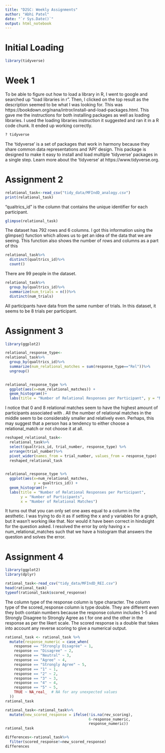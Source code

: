 ```yaml
---
title: "D2SC: Weekly Assignments"
author: "Abhi Patel"
date: "`r Sys.Date()`"
output: html_notebook
---
```

# Initial Loading

```r
library(tidyverse)
```
# Week 1

To be able to figure out how to load a library in R, I went to google and searched up "load libraries in r". Then, I clicked on the top result as the description seemed to be what I was looking for. This was https://bookdown.org/nana/intror/install-and-load-packages.html. This gave me the instructions for both installing packages as well as loading libraries. I used the loading libraries instruction it suggested and ran it in a R code chunk. It ended up working correctly.

```r
? tidyverse
```
The 'tidyverse' is a set of packages that work in harmony because they share common data representations and 'API' design. This package is designed to make it easy to install and load multiple 'tidyverse' packages in a single step. Learn more about the 'tidyverse' at https://www.tidyverse.org.

# Assignment 2

```r
relational_task<-read_csv("tidy_data/MFIndD_analogy.csv")
print(relational_task)
```
"qualtrics_id" is the column that contains the unique identifier for each participant.

```r
glimpse(relational_task)
```
The dataset has 792 rows and 6 columns. I got this information using the glimpse() function which allows us to get an idea of the data that we are seeing. This function also shows the number of rows and columns as a part of this

```r
relational_task%>%
  distinct(qualtrics_id)%>%
  count()
```
There are 99 people in the dataset.

```r
relational_task%>%
  group_by(qualtrics_id)%>%
  summarize(num_trials = n())%>%
  distinct(num_trials)
```
All participants have data from the same number of trials. In this dataset, it seems to be 8 trials per participant.

# Assignment 3
```r
library(ggplot2)
```
```r
relational_response_type<-
relational_task%>%
  group_by(qualtrics_id)%>%
  summarize(num_relational_matches = sum(response_type=="Rel"))%>%
  ungroup()
  
```
```r
relational_response_type %>%
  ggplot(aes(x=num_relational_matches)) +
  geom_histogram()+
  labs(title = "Number of Relational Responses per Participant", y = "Number of Participants", x = "Number of Relational Matches")
```
I notice that 0 and 8 relational matches seem to have the highest amount of participants associated with . All the number of relational matches in the middle seem to be considerably smaller and relatively even. Perhaps, this may suggest that a person has a tendency to either choose a relational_match or not choose it at all.
```r
reshaped_relational_task<-
  relational_task%>%
  select(qualtrics_id, trial_number, response_type) %>% 
  arrange(trial_number)%>%
  pivot_wider(names_from = trial_number, values_from = response_type)
  reshaped_relational_task
  
```
```r
relational_response_type %>%
  ggplot(aes(x=num_relational_matches, 
             y = qualtrics_id)) +
  geom_histogram()+
  labs(title = "Number of Relational Responses per Participant", 
       y = "Number of Participants", 
       x = "Number of Relational Matches")
```
It turns out that you can only set one axes equal to a column in the aesthetic. I was trying to do it as if setting the x and y variables for a graph, but it wasn't working like that. Nor would it have been correct in hindsight for the question asked. I resolved the error by only having x = num_relational_matches such that we have a histogram that answers the question and solves the error.

# Assignment 4
```r
library(ggplot2)
library(dplyr)
```
```r
rational_task<-read_csv("tidy_data/MFIndD_REI.csv")
head(rational_task)
typeof(rational_task$scored_response)

```
The column type of the response column is type character. The column type of the scored_response column is type double. They are different even they both contain numbers because the response column includes 1-5 and Strongly Disagree to Strongly Agree as t for one and the other in the response as per the likert scale. The scored response is a double that takes into account any reverse scoring to give a numerical output.

```r
rational_task <- rational_task %>%
  mutate(response_numeric = case_when(
    response == "Strongly Disagree" ~ 1,
    response == "Disagree" ~ 2,
    response == "Neutral" ~ 3,
    response == "Agree" ~ 4,
    response == "Strongly Agree" ~ 5,
    response == "1" ~ 1,
    response == "2" ~ 2,
    response == "3" ~ 3,
    response == "4" ~ 4,
    response == "5" ~ 5,
    TRUE ~ NA_real_  # NA for any unexpected values
  ))
rational_task

```
```r
rational_task<-rational_task%>%
  mutate(new_scored_response = ifelse(!is.na(rev_scoring),
                                      6-response_numeric,
                                      response_numeric))
rational_task
```
```r
differences<-rational_task%>%
  filter(scored_response!=new_scored_response)
differences
```